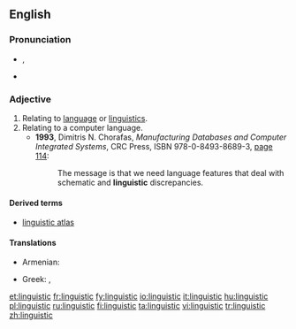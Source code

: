 ==English==

===Pronunciation===
* {{IPA|/lɪŋˈɡwɪstɪk/}}, {{SAMPA|/lIN"gwIstIk/}}
* {{audio|en-us-linguistic.ogg|Audio (US)}}

===Adjective===
{{en-adj|-}}

# Relating to [[language]] or [[linguistics]].
# Relating to a computer language.
#* '''1993''', Dimitris N. Chorafas, ''Manufacturing Databases and Computer Integrated Systems'', CRC Press, ISBN 978-0-8493-8689-3, [http://books.google.com/books?id=ttMdfFpo7uYC&pg=PA114&vq=linguistic page 114]:
#*: The message is that we need language features that deal with schematic and '''linguistic''' discrepancies.

====Derived terms====
* [[linguistic atlas]]

====Translations====
{{trans-top}}
* Armenian: {{t|hy|լեզվաբանական|tr=lezvabanakan|sc=Armn}}
{{trans-mid}}
* Greek: {{t+|el|γλωσσολογικός|sc=Grek}}, {{t+|el|γλωσσικός|sc=Grek}}
{{trans-bottom}}

[[et:linguistic]]
[[fr:linguistic]]
[[fy:linguistic]]
[[io:linguistic]]
[[it:linguistic]]
[[hu:linguistic]]
[[pl:linguistic]]
[[ru:linguistic]]
[[fi:linguistic]]
[[ta:linguistic]]
[[vi:linguistic]]
[[tr:linguistic]]
[[zh:linguistic]]